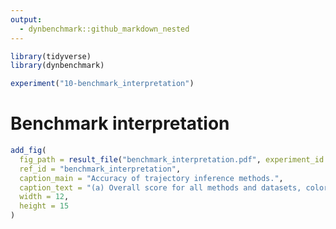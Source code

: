 ```yaml
---
output: 
  - dynbenchmark::github_markdown_nested
---
```


```r
library(tidyverse)
library(dynbenchmark)

experiment("10-benchmark_interpretation")
```

# Benchmark interpretation

```r
add_fig(
  fig_path = result_file("benchmark_interpretation.pdf", experiment_id = "10-benchmark_interpretation"),
  ref_id = "benchmark_interpretation", 
  caption_main = "Accuracy of trajectory inference methods.", 
  caption_text = "(a) Overall score for all methods and datasets, colored by the source of the datasets. (c) Similarity between the overall scores of all dataset sources, compared to real datasets with a gold standard. (b) Bias in the overall score towards trajectory types.  (d) Distributions of the difference in size between predicted and reference topologies. A positive difference means that the topology predicted by the method is more complex than the one in the reference.",
  width = 12,
  height = 15
)
```
